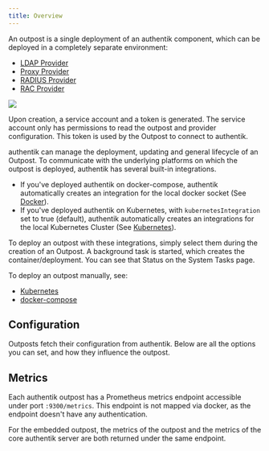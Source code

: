 ```yaml
---
title: Overview
---
```


An outpost is a single deployment of an authentik component, which can be deployed in a completely separate environment:

-   [LDAP Provider](../providers/ldap/index.md)
-   [Proxy Provider](../providers/proxy/index.md)
-   [RADIUS Provider](../providers/radius/index.md)
-   [RAC Provider](../providers/rac/index.md)

![](outposts.png)

Upon creation, a service account and a token is generated. The service account only has permissions to read the outpost and provider configuration. This token is used by the Outpost to connect to authentik.

authentik can manage the deployment, updating and general lifecycle of an Outpost. To communicate with the underlying platforms on which the outpost is deployed, authentik has several built-in integrations.

-   If you've deployed authentik on docker-compose, authentik automatically creates an integration for the local docker socket (See [Docker](./integrations/docker.md)).
-   If you've deployed authentik on Kubernetes, with `kubernetesIntegration` set to true (default), authentik automatically creates an integrations for the local Kubernetes Cluster (See [Kubernetes](./integrations/kubernetes.md)).

To deploy an outpost with these integrations, simply select them during the creation of an Outpost. A background task is started, which creates the container/deployment. You can see that Status on the System Tasks page.

To deploy an outpost manually, see:

-   [Kubernetes](./manual-deploy-kubernetes.md)
-   [docker-compose](./manual-deploy-docker-compose.md)

## Configuration

Outposts fetch their configuration from authentik. Below are all the options you can set, and how they influence the outpost.


<Configuration />

## Metrics

Each authentik outpost has a Prometheus metrics endpoint accessible under port `:9300/metrics`. This endpoint is not mapped via docker, as the endpoint doesn't have any authentication.

For the embedded outpost, the metrics of the outpost and the metrics of the core authentik server are both returned under the same endpoint.
